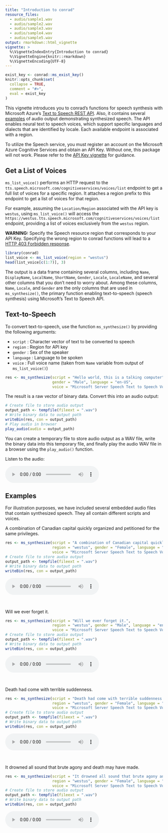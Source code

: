 ```yaml
---
title: "Introduction to conrad"
resource_files:
  - audio/sample1.wav
  - audio/sample2.wav
  - audio/sample3.wav
  - audio/sample4.wav
  - audio/sample5.wav
output: rmarkdown::html_vignette
vignette: >
  %\VignetteIndexEntry{Introduction to conrad}
  %\VignetteEngine{knitr::rmarkdown}
  %\VignetteEncoding{UTF-8}
---
```


```r
exist_key <- conrad::ms_exist_key()
knitr::opts_chunk$set(
  collapse = TRUE,
  comment = "#>",
  eval = exist_key
)
```


This vignette introduces you to conrad's functions for speech synthesis with Microsoft Azure's [Text to Speech REST API](https://learn.microsoft.com/en-us/azure/cognitive-services/Speech-Service/rest-text-to-speech?tabs=streaming). Also, it contains several [examples][Examples] of audio output demonstrating synthesized speech.  The API enables neural text to speech voices, which support specific languages and dialects that are identified by locale. Each available endpoint is associated with a region.

To utilize the Speech service, you must register an account on the Microsoft Azure Cognitive Services and obtain an API Key. Without one, this package will not work. Please refer to the [API Key vignette](http://hutchdatascience.org/conrad/articles/api-key.html) for guidance.

## Get a List of Voices

`ms_list_voice()` performs an HTTP request to the `tts.speech.microsoft.com/cognitiveservices/voices/list` endpoint to get a full list of voices for a specific region. It attaches a region prefix to this endpoint to get a list of voices for that region. 

For example, assuming the `Location/Region` associated with the API key is `westus`, using `ms_list_voice()` will access the `https://westus.tts.speech.microsoft.com/cognitiveservices/voices/list` endpoint, providing a list of voices exclusively from the `westus` region.

**WARNING:** Specify the Speech resource region that corresponds to your API Key. Specifying the wrong region to conrad functions will lead to a [HTTP 403 Forbidden response](https://developer.mozilla.org/en-US/docs/Web/HTTP/Status/403).

```r
library(conrad)
list_voice <- ms_list_voice(region = "westus")
head(list_voice[c(1:7)], 3)
```

The output is a data frame containing several columns, including `Name`, `DisplayName`, `LocalName`, `ShortName`, `Gender`, `Locale`, `LocaleName`, and several other columns that you don't need to worry about. Among these columns, `Name`, `Locale`, and `Gender` are the only columns that are used in `ms_synthesize()`, the primary function enabling text-to-speech (speech synthesis) using Microsoft's Text to Speech API.


## Text-to-Speech

To convert text-to-speech, use the function `ms_synthesize()` by providing the following arguments:

- `script` : Character vector of text to be converted to speech
- `region` : Region for API key
- `gender` : Sex of the speaker
- `language` : Language to be spoken
- `voice` : Full voice name (taken from `Name` variable from output of `ms_list_voice()`) 

```r
res <- ms_synthesize(script = "Hello world, this is a talking computer", region = "westus", 
                     gender = "Male", language = "en-US", 
                     voice = "Microsoft Server Speech Text to Speech Voice (en-US, JacobNeural)")
```

The result is a raw vector of binary data. Convert this into an audio output:

```r
# Create file to store audio output
output_path <- tempfile(fileext = ".wav")
# Write binary data to output path
writeBin(res, con = output_path)
# Play audio in browser
play_audio(audio = output_path)
```

You can create a temporary file to store audio output as a WAV file, write the binary data into this temporary file, and finally play the audio WAV file in a browser using the `play_audio()` function.

Listen to the audio:

<audio controls>
    <source src="audio/sample1.wav" type="audio/wav"/>
</audio>

## Examples

For illustration purposes, we have included several embedded audio files that contain synthesized speech. They all contain different scripts and voices.

A combination of Canadian capital quickly organized and petitioned for the same privileges.

```r
res <- ms_synthesize(script = "A combination of Canadian capital quickly organized and petitioned for the same privileges.",
                     region = "westus", gender = "Female", language = "en-US", 
                     voice = "Microsoft Server Speech Text to Speech Voice (en-US, AshleyNeural)")
# Create file to store audio output
output_path <- tempfile(fileext = ".wav")
# Write binary data to output path
writeBin(res, con = output_path)
```

<audio controls>
    <source src="audio/sample2.wav" type="audio/wav"/>
</audio>

<br>

Will we ever forget it.

```r
res <- ms_synthesize(script = "Will we ever forget it.",
                     region = "westus", gender = "Male", language = "en-US", 
                     voice = "Microsoft Server Speech Text to Speech Voice (en-US, RogerNeural)")
# Create file to store audio output
output_path <- tempfile(fileext = ".wav")
# Write binary data to output path
writeBin(res, con = output_path)
```

<audio controls>
    <source src="audio/sample3.wav" type="audio/wav"/>
</audio>


<br>


Death had come with terrible suddenness.

```r
res <- ms_synthesize(script = "Death had come with terrible suddenness.",
                     region = "westus", gender = "Female", language = "en-US", 
                     voice = "Microsoft Server Speech Text to Speech Voice (en-US, MichelleNeural)")
# Create file to store audio output
output_path <- tempfile(fileext = ".wav")
# Write binary data to output path
writeBin(res, con = output_path)
```

<audio controls>
    <source src="audio/sample4.wav" type="audio/wav"/>
</audio>


<br>


It drowned all sound that brute agony and death may have made.

```r
res <- ms_synthesize(script = "It drowned all sound that brute agony and death may have made",
                     region = "westus", gender = "Female", language = "en-US", 
                     voice = "Microsoft Server Speech Text to Speech Voice (en-US, ChristopherNeural)")
# Create file to store audio output
output_path <- tempfile(fileext = ".wav")
# Write binary data to output path
writeBin(res, con = output_path)
```

<audio controls>
    <source src="audio/sample5.wav" type="audio/wav"/>
</audio>
